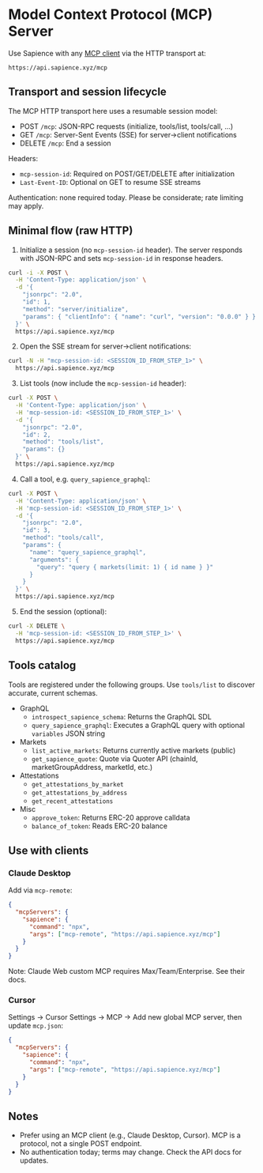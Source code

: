# Model Context Protocol (MCP) Server

Use Sapience with any [MCP client](https://modelcontextprotocol.io/clients) via the HTTP transport at:

```
https://api.sapience.xyz/mcp
```

## Transport and session lifecycle

The MCP HTTP transport here uses a resumable session model:

- POST `/mcp`: JSON-RPC requests (initialize, tools/list, tools/call, ...)
- GET `/mcp`: Server-Sent Events (SSE) for server→client notifications
- DELETE `/mcp`: End a session

Headers:

- `mcp-session-id`: Required on POST/GET/DELETE after initialization
- `Last-Event-ID`: Optional on GET to resume SSE streams

Authentication: none required today. Please be considerate; rate limiting may apply.

## Minimal flow (raw HTTP)

1) Initialize a session (no `mcp-session-id` header). The server responds with JSON-RPC and sets `mcp-session-id` in response headers.

```bash
curl -i -X POST \
  -H 'Content-Type: application/json' \
  -d '{
    "jsonrpc": "2.0",
    "id": 1,
    "method": "server/initialize",
    "params": { "clientInfo": { "name": "curl", "version": "0.0.0" } }
  }' \
  https://api.sapience.xyz/mcp
```

2) Open the SSE stream for server→client notifications:

```bash
curl -N -H "mcp-session-id: <SESSION_ID_FROM_STEP_1>" \
  https://api.sapience.xyz/mcp
```

3) List tools (now include the `mcp-session-id` header):

```bash
curl -X POST \
  -H 'Content-Type: application/json' \
  -H 'mcp-session-id: <SESSION_ID_FROM_STEP_1>' \
  -d '{
    "jsonrpc": "2.0",
    "id": 2,
    "method": "tools/list",
    "params": {}
  }' \
  https://api.sapience.xyz/mcp
```

4) Call a tool, e.g. `query_sapience_graphql`:

```bash
curl -X POST \
  -H 'Content-Type: application/json' \
  -H 'mcp-session-id: <SESSION_ID_FROM_STEP_1>' \
  -d '{
    "jsonrpc": "2.0",
    "id": 3,
    "method": "tools/call",
    "params": {
      "name": "query_sapience_graphql",
      "arguments": {
        "query": "query { markets(limit: 1) { id name } }"
      }
    }
  }' \
  https://api.sapience.xyz/mcp
```

5) End the session (optional):

```bash
curl -X DELETE \
  -H 'mcp-session-id: <SESSION_ID_FROM_STEP_1>' \
  https://api.sapience.xyz/mcp
```

## Tools catalog

Tools are registered under the following groups. Use `tools/list` to discover accurate, current schemas.

- GraphQL
  - `introspect_sapience_schema`: Returns the GraphQL SDL
  - `query_sapience_graphql`: Executes a GraphQL query with optional `variables` JSON string
- Markets
  - `list_active_markets`: Returns currently active markets (public)
  - `get_sapience_quote`: Quote via Quoter API (chainId, marketGroupAddress, marketId, etc.)
- Attestations
  - `get_attestations_by_market`
  - `get_attestations_by_address`
  - `get_recent_attestations`
- Misc
  - `approve_token`: Returns ERC-20 approve calldata
  - `balance_of_token`: Reads ERC-20 balance

## Use with clients

### Claude Desktop

Add via `mcp-remote`:

```json
{
  "mcpServers": {
    "sapience": {
      "command": "npx",
      "args": ["mcp-remote", "https://api.sapience.xyz/mcp"]
    }
  }
}
```

Note: Claude Web custom MCP requires Max/Team/Enterprise. See their docs.

### Cursor

Settings → Cursor Settings → MCP → Add new global MCP server, then update `mcp.json`:

```json
{
  "mcpServers": {
    "sapience": {
      "command": "npx",
      "args": ["mcp-remote", "https://api.sapience.xyz/mcp"]
    }
  }
}
```

## Notes

- Prefer using an MCP client (e.g., Claude Desktop, Cursor). MCP is a protocol, not a single POST endpoint.
- No authentication today; terms may change. Check the API docs for updates.
